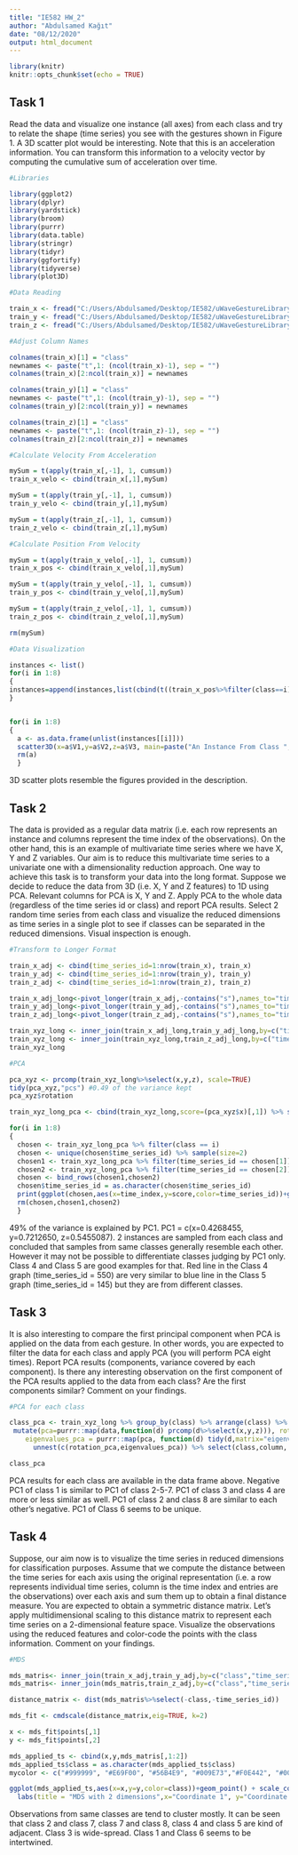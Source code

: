 ```yaml
---
title: "IE582 HW_2"
author: "Abdulsamed Kağıt"
date: "08/12/2020"
output: html_document
---
```


```r
library(knitr)
knitr::opts_chunk$set(echo = TRUE)
```

## Task 1 

Read the data and visualize one instance (all axes) from each class and try to relate the shape (time series) you see with the gestures shown in Figure 1. 
A 3D scatter plot would be interesting. Note that this is an acceleration information. You can transform this information to a velocity vector by computing the cumulative sum of acceleration over time.

```r
#Libraries

library(ggplot2)
library(dplyr)
library(yardstick)
library(broom)
library(purrr)
library(data.table)
library(stringr)
library(tidyr)
library(ggfortify)
library(tidyverse)
library(plot3D)

#Data Reading

train_x <- fread("C:/Users/Abdulsamed/Desktop/IE582/uWaveGestureLibrary_X_TRAIN")
train_y <- fread("C:/Users/Abdulsamed/Desktop/IE582/uWaveGestureLibrary_Y_TRAIN")
train_z <- fread("C:/Users/Abdulsamed/Desktop/IE582/uWaveGestureLibrary_Z_TRAIN")

#Adjust Column Names

colnames(train_x)[1] = "class"
newnames <- paste("t",1: (ncol(train_x)-1), sep = "")
colnames(train_x)[2:ncol(train_x)] = newnames

colnames(train_y)[1] = "class"
newnames <- paste("t",1: (ncol(train_y)-1), sep = "")
colnames(train_y)[2:ncol(train_y)] = newnames

colnames(train_z)[1] = "class"
newnames <- paste("t",1: (ncol(train_z)-1), sep = "")
colnames(train_z)[2:ncol(train_z)] = newnames

#Calculate Velocity From Acceleration

mySum = t(apply(train_x[,-1], 1, cumsum))
train_x_velo <- cbind(train_x[,1],mySum)

mySum = t(apply(train_y[,-1], 1, cumsum))
train_y_velo <- cbind(train_y[,1],mySum)

mySum = t(apply(train_z[,-1], 1, cumsum))
train_z_velo <- cbind(train_z[,1],mySum)

#Calculate Position From Velocity

mySum = t(apply(train_x_velo[,-1], 1, cumsum))
train_x_pos <- cbind(train_x_velo[,1],mySum)

mySum = t(apply(train_y_velo[,-1], 1, cumsum))
train_y_pos <- cbind(train_y_velo[,1],mySum)

mySum = t(apply(train_z_velo[,-1], 1, cumsum))
train_z_pos <- cbind(train_z_velo[,1],mySum)

rm(mySum)

#Data Visualization

instances <- list()
for(i in 1:8)
{
instances=append(instances,list(cbind(t((train_x_pos%>%filter(class==i))[1,-1]),t((train_y_pos%>%filter(class==i))[1,-1]),t((train_z_pos%>%filter(class==i))[1,-1]))))
}


for(i in 1:8)
{
  a <- as.data.frame(unlist(instances[[i]]))
  scatter3D(x=a$V1,y=a$V2,z=a$V3, main=paste("An Instance From Class ", i))
  rm(a)
  }

```

3D scatter plots resemble the figures provided in the description.


## Task 2

The data is provided as a regular data matrix (i.e. each row represents an instance and columns represent the time index of the observations). On the other 
hand, this is an example of multivariate time series where we have X, Y and Z variables. Our aim is to reduce this multivariate time series to a univariate 
one with a dimensionality reduction approach. One way to achieve this task is to transform your data into the long format. Suppose we decide to reduce the 
data from 3D (i.e. X, Y and Z features) to 1D using PCA. Relevant columns for PCA is X, Y and Z. Apply PCA to the whole data (regardless of the time series 
id or class) and report PCA results. Select 2 random time series from each class and visualize the reduced dimensions as time series in a single plot to see 
if classes can be separated in the reduced dimensions. Visual inspection is enough.

```r
#Transform to Longer Format

train_x_adj <- cbind(time_series_id=1:nrow(train_x), train_x)
train_y_adj <- cbind(time_series_id=1:nrow(train_y), train_y)
train_z_adj <- cbind(time_series_id=1:nrow(train_z), train_z)

train_x_adj_long<-pivot_longer(train_x_adj,-contains("s"),names_to="time_index",values_to="x",names_prefix ="t",names_transform=list("time_index"=as.integer)) 
train_y_adj_long<-pivot_longer(train_y_adj,-contains("s"),names_to="time_index",values_to="y",names_prefix ="t",names_transform=list("time_index"=as.integer))
train_z_adj_long<-pivot_longer(train_z_adj,-contains("s"),names_to="time_index",values_to="z",names_prefix ="t",names_transform=list("time_index"=as.integer))

train_xyz_long <- inner_join(train_x_adj_long,train_y_adj_long,by=c("time_series_id","class","time_index"))
train_xyz_long <- inner_join(train_xyz_long,train_z_adj_long,by=c("time_series_id","class","time_index"))
train_xyz_long
```


```r
#PCA

pca_xyz <- prcomp(train_xyz_long%>%select(x,y,z), scale=TRUE)
tidy(pca_xyz,"pcs") #0.49 of the variance kept
pca_xyz$rotation

train_xyz_long_pca <- cbind(train_xyz_long,score=(pca_xyz$x)[,1]) %>% select(-x,-y,-z)

for(i in 1:8)
{
  chosen <- train_xyz_long_pca %>% filter(class == i)
  chosen <- unique(chosen$time_series_id) %>% sample(size=2)
  chosen1 <- train_xyz_long_pca %>% filter(time_series_id == chosen[1])
  chosen2 <- train_xyz_long_pca %>% filter(time_series_id == chosen[2])
  chosen <- bind_rows(chosen1,chosen2)
  chosen$time_series_id = as.character(chosen$time_series_id)
  print(ggplot(chosen,aes(x=time_index,y=score,color=time_series_id))+geom_line()+labs(title=paste("2 Randomly Picked Sample From Class ",i),x="Time Index",y="PCA Score"))
  rm(chosen,chosen1,chosen2)
  }

```

49% of the variance is explained by PC1. PC1 = c(x=0.4268455, y=0.7212650, z=0.5455087). 2 instances are sampled from each class and concluded that samples from same classes generally resemble each other. However it may not be possible to differentiate classes judging by PC1 only. Class 4 and Class 5 are good 
examples for that. Red line in the Class 4 graph (time_series_id = 550) are very similar to blue line in the Class 5 graph (time_series_id = 145) but they
are from different classes. 

## Task 3

It is also interesting to compare the first principal component when PCA is applied on the data from each gesture. In other words, you are expected to
filter the data for each class and apply PCA (you will perform PCA eight times). Report PCA results (components, variance covered by each component). Is 
there any  interesting observation on the first component of the PCA results applied to the data from each class? Are the first components similar? Comment 
on your findings.


```r
#PCA for each class

class_pca <- train_xyz_long %>% group_by(class) %>% arrange(class) %>% nest() %>% 
 mutate(pca=purrr::map(data,function(d) prcomp(d%>%select(x,y,z))), rotation_pca= purrr::map(pca,function(d) tidy(d,matrix="rotation")%>%filter(PC==1)), 
    eigenvalues_pca = purrr::map(pca, function(d) tidy(d,matrix="eigenvalues")%>%filter(PC==1) %>% select(-PC))) %>% 
      unnest(c(rotation_pca,eigenvalues_pca)) %>% select(class,column, value, cumulative,PC) %>% pivot_wider(names_from = column, values_from=value)

class_pca
```

PCA results for each class are available in the data frame above. Negative PC1 of class 1 is similar to PC1 of class 2-5-7. PC1 of class 3 and 
class 4 are more or less similar as well. PC1 of class 2 and class 8 are similar to each other's negative. PC1 of Class 6 seems to be unique.

## Task 4

Suppose, our aim now is to visualize the time series in reduced dimensions for classification purposes. Assume that we compute the distance between 
the time series for each axis using the original representation (i.e. a row represents individual time series, column is the time index and entries 
are the observations) over each axis and sum them up to obtain a final distance measure. You are expected to obtain a symmetric distance matrix. 
Let’s apply multidimensional scaling to this distance matrix to represent each time series on a 2-dimensional feature space. Visualize the observations
using the reduced features and color-code the points with the class information. Comment on your findings.


```r
#MDS

mds_matris<- inner_join(train_x_adj,train_y_adj,by=c("class","time_series_id"),suffix=c("_x","_y"))
mds_matris<- inner_join(mds_matris,train_z_adj,by=c("class","time_series_id"))

distance_matrix <- dist(mds_matris%>%select(-class,-time_series_id))

mds_fit <- cmdscale(distance_matrix,eig=TRUE, k=2)

x <- mds_fit$points[,1]
y <- mds_fit$points[,2]

mds_applied_ts <- cbind(x,y,mds_matris[,1:2])
mds_applied_ts$class = as.character(mds_applied_ts$class)
mycolor <- c("#999999", "#E69F00", "#56B4E9", "#009E73","#F0E442", "#0072B2", "#D55E00", "#CC79A7")

ggplot(mds_applied_ts,aes(x=x,y=y,color=class))+geom_point() + scale_color_manual(values=mycolor) + 
  labs(title = "MDS with 2 dimensions",x="Coordinate 1", y="Coordinate 2")
```

Observations from same classes are tend to cluster mostly. It can be seen that class 2 and class 7, class 7 and class 8, class 4 and class 5 are 
kind of adjacent. Class 3 is wide-spread. Class 1 and Class 6 seems to be intertwined.

